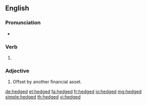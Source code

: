 ==English==

===Pronunciation===
* {{IPA|/hɛdʒd/|lang=en}}

===Verb===
{{head|en|verb form}}

# {{en-past of|hedge}}

===Adjective===
{{en-adj}}

# {{label|en|finance}} Offset by another financial asset.

[[de:hedged]]
[[et:hedged]]
[[fa:hedged]]
[[fr:hedged]]
[[io:hedged]]
[[mg:hedged]]
[[simple:hedged]]
[[th:hedged]]
[[vi:hedged]]